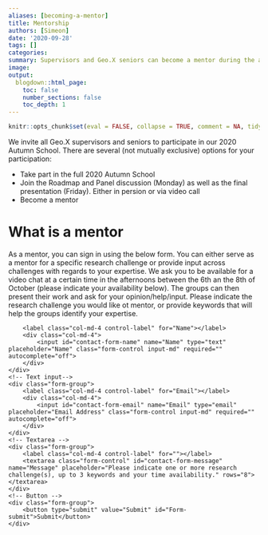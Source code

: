 ```yaml
---
aliases: [becoming-a-mentor]
title: Mentorship
authors: [Simeon]
date: '2020-09-28'
tags: []
categories:
summary: Supervisors and Geo.X seniors can become a mentor during the autumn school
image:
output:
  blogdown::html_page:
    toc: false
    number_sections: false
    toc_depth: 1
---
```


```r
knitr::opts_chunk$set(eval = FALSE, collapse = TRUE, comment = NA, tidy = FALSE)
```

We invite all Geo.X supervisors and seniors to participate in our 2020 Autumn School. There are several (not mutually exclusive) options for your participation:

* Take part in the full 2020 Autumn School
* Join the Roadmap and Panel discussion (Monday) as well as the final presentation (Friday). Either in persion or via video call
* Become a mentor

# What is a mentor

As a mentor, you can sign in using the below form. You can either serve as a mentor for a specific research challenge or provide input across challenges with regards to your expertise. We ask you to be available for a video chat at a certain time in the afternoons between the 6th an the 8th of October (please indicate your availability below). The groups can then present their work and ask for your opinion/help/input. Please indicate the research challenge you would like ot mentor, or provide keywords that will help the groups identify your expertise.

<!--html_preserve-->
<form name="contact" class="contact-form width-normal" action="/about/" method="POST" data-netlify="true">
    <input type="hidden" name="form-name" value="contact" />
    
    <!-- Text input-->
    <div class="form-group">
        <label class="col-md-4 control-label" for="Name"></label>
        <div class="col-md-4">
            <input id="contact-form-name" name="Name" type="text" placeholder="Name" class="form-control input-md" required="" autocomplete="off">
        </div>
    </div>
    <!-- Text input-->
    <div class="form-group">
        <label class="col-md-4 control-label" for="Email"></label>
        <div class="col-md-4">
            <input id="contact-form-email" name="Email" type="email" placeholder="Email Address" class="form-control input-md" required="" autocomplete="off">
        </div>
    </div>
    <!-- Textarea -->
    <div class="form-group">
        <label class="col-md-4 control-label" for=""></label>
        <textarea class="form-control" id="contact-form-message" name="Message" placeholder="Please indicate one or more research challenge(s), up to 3 keywords and your time availability." rows="8"></textarea>
    </div>
    <!-- Button -->
    <div class="form-group">
        <button type="submit" value="Submit" id="Form-submit">Submit</button>
    </div>
</form>
<!--/html_preserve-->

